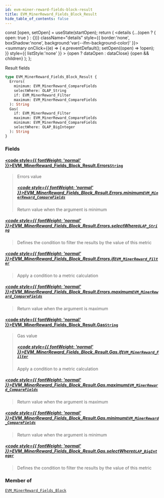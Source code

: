 ```yaml
---
id: evm-miner-reward-fields-block-result
title: EVM_MinerReward_Fields_Block_Result
hide_table_of_contents: false
---
```







  const [open, setOpen] = useState(startOpen);
  return (
    <details {...(open ? { open: true } : {})} className="details" style={{ border:'none', boxShadow:'none', background:'var(--ifm-background-color)' }}>
      <summary
        onClick={(e) => {
          e.preventDefault();
          setOpen((open) => !open);
        }}
        style={{ listStyle:'none' }}
      >
      {open ? dataOpen : dataClose}
      </summary>
      {open && children}
    </details>
  );
};








Result fields


```graphql
type EVM_MinerReward_Fields_Block_Result {
  Errors(
    minimum: EVM_MinerReward_CompareFields
    selectWhere: OLAP_String
    if: EVM_MinerReward_Filter
    maximum: EVM_MinerReward_CompareFields
  ): String
  Gas(
    if: EVM_MinerReward_Filter
    maximum: EVM_MinerReward_CompareFields
    minimum: EVM_MinerReward_CompareFields
    selectWhere: OLAP_BigInteger
  ): String
}
```




### Fields

#### [<code style={{ fontWeight: 'normal' }}>EVM_MinerReward_Fields_Block_Result.<b>Errors</b></code>](#)<Bullet />[`String`](/docs/graphql-reference/scalars/string) <Badge class="badge badge--secondary" text="scalar"/> 
> 
> 
> Errors value
> ##### [<code style={{ fontWeight: 'normal' }}>EVM_MinerReward_Fields_Block_Result.Errors.<b>minimum</b></code>](#)<Bullet />[`EVM_MinerReward_CompareFields`](/docs/graphql-reference/enums/evm-miner-reward-compare-fields) <Badge class="badge badge--secondary" text="enum"/> 
> 
> 
> Return value when the argument is minimum
> 

##### [<code style={{ fontWeight: 'normal' }}>EVM_MinerReward_Fields_Block_Result.Errors.<b>selectWhere</b></code>](#)<Bullet />[`OLAP_String`](/docs/graphql-reference/inputs/olap-string) <Badge class="badge badge--secondary" text="input"/> 
> 
> 
> Defines the condition to filter the results by the value of this metric
> 

##### [<code style={{ fontWeight: 'normal' }}>EVM_MinerReward_Fields_Block_Result.Errors.<b>if</b></code>](#)<Bullet />[`EVM_MinerReward_Filter`](/docs/graphql-reference/inputs/evm-miner-reward-filter) <Badge class="badge badge--secondary" text="input"/> 
> 
> 
> Apply a condition to a metric calculation
> 

##### [<code style={{ fontWeight: 'normal' }}>EVM_MinerReward_Fields_Block_Result.Errors.<b>maximum</b></code>](#)<Bullet />[`EVM_MinerReward_CompareFields`](/docs/graphql-reference/enums/evm-miner-reward-compare-fields) <Badge class="badge badge--secondary" text="enum"/> 
> 
> 
> Return value when the argument is maximum
> 

#### [<code style={{ fontWeight: 'normal' }}>EVM_MinerReward_Fields_Block_Result.<b>Gas</b></code>](#)<Bullet />[`String`](/docs/graphql-reference/scalars/string) <Badge class="badge badge--secondary" text="scalar"/> 
> 
> 
> Gas value
> ##### [<code style={{ fontWeight: 'normal' }}>EVM_MinerReward_Fields_Block_Result.Gas.<b>if</b></code>](#)<Bullet />[`EVM_MinerReward_Filter`](/docs/graphql-reference/inputs/evm-miner-reward-filter) <Badge class="badge badge--secondary" text="input"/> 
> 
> 
> Apply a condition to a metric calculation
> 

##### [<code style={{ fontWeight: 'normal' }}>EVM_MinerReward_Fields_Block_Result.Gas.<b>maximum</b></code>](#)<Bullet />[`EVM_MinerReward_CompareFields`](/docs/graphql-reference/enums/evm-miner-reward-compare-fields) <Badge class="badge badge--secondary" text="enum"/> 
> 
> 
> Return value when the argument is maximum
> 

##### [<code style={{ fontWeight: 'normal' }}>EVM_MinerReward_Fields_Block_Result.Gas.<b>minimum</b></code>](#)<Bullet />[`EVM_MinerReward_CompareFields`](/docs/graphql-reference/enums/evm-miner-reward-compare-fields) <Badge class="badge badge--secondary" text="enum"/> 
> 
> 
> Return value when the argument is minimum
> 

##### [<code style={{ fontWeight: 'normal' }}>EVM_MinerReward_Fields_Block_Result.Gas.<b>selectWhere</b></code>](#)<Bullet />[`OLAP_BigInteger`](/docs/graphql-reference/inputs/olap-big-integer) <Badge class="badge badge--secondary" text="input"/> 
> 
> 
> Defines the condition to filter the results by the value of this metric
> 



### Member of

[`EVM_MinerReward_Fields_Block`](/docs/graphql-reference/objects/evm-miner-reward-fields-block)  <Badge class="badge badge--secondary" text="object"/>

